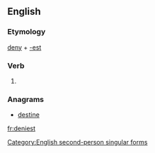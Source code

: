 ==English==

===Etymology===
[[deny]] + [[-est]]

===Verb===
{{en-verb form}}

# {{archaic}} {{form of|Second-person singular simple present form|deny}}

===Anagrams===
* [[destine#English|destine]]

[[Category:English second-person singular forms]]

[[fr:deniest]]
